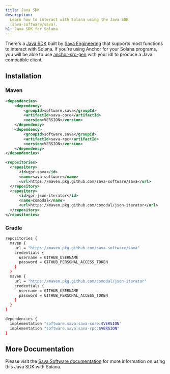 ```yaml
---
title: Java SDK
description:
  Learn how to interact with Solana using the Java SDK
  (sava-software/sava).
h1: Java SDK for Solana
---
```


There's a [Java SDK](https://sava.software/welcome) built by 
[Sava Engineering](https://sava.engineering/) that supports most functions to 
interact with Solana. If you're using Anchor for your Solana programs, you will 
be able to use [anchor-src-gen](https://sava.software/utilities/anchor-src-gen) 
with your idl to produce a Java compatible client.

## Installation

### Maven

```xml  title="pom.xml"
<dependencies>
    <dependency>
        <groupId>software.sava</groupId>
        <artifactId>sava-core</artifactId>
        <version>VERSION</version>
    </dependency>
    <dependency>
        <groupId>software.sava</groupId>
        <artifactId>sava-rpc</artifactId>
        <version>VERSION</version>
    </dependency>
</dependencies>

<repositories>
  <repository>
      <id>gpr-sava</id>
      <name>sava-software</name>
      <url>https://maven.pkg.github.com/sava-software/sava</url>
  </repository>
  <repository>
      <id>gpr-json-iterator</id>
      <name>comodal</name>
      <url>https://maven.pkg.github.com/comodal/json-iterator</url>
  </repository>
</repositories>
```

### Gradle

```bash  title="build.gradle"
repositories {
  maven {
    url = "https://maven.pkg.github.com/sava-software/sava"
    credentials {
      username = GITHUB_USERNAME
      password = GITHUB_PERSONAL_ACCESS_TOKEN
    }
  }
  maven {
    url = "https://maven.pkg.github.com/comodal/json-iterator"
    credentials {
      username = GITHUB_USERNAME
      password = GITHUB_PERSONAL_ACCESS_TOKEN
    }
  }
}

dependencies {
  implementation "software.sava:sava-core:$VERSION"
  implementation "software.sava:sava-rpc:$VERSION"
}
```

## More Documentation

Please visit the [Sava Software documentation](https://sava.software/welcome) 
for more information on using this Java SDK with Solana.
